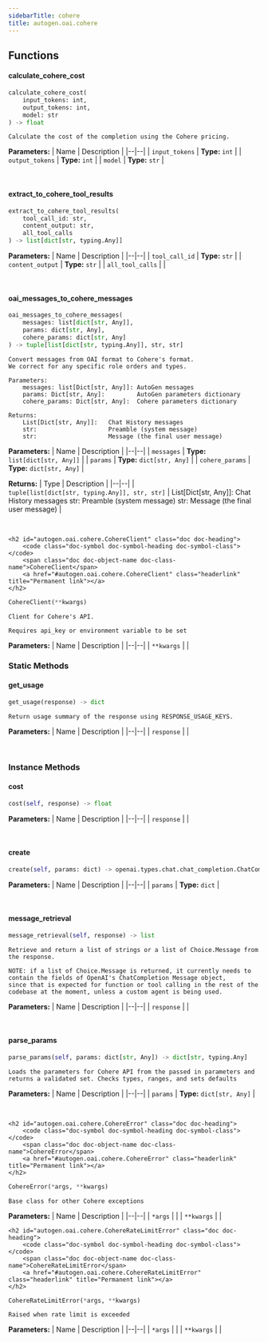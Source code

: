 ```yaml
---
sidebarTitle: cohere
title: autogen.oai.cohere
---
```


## Functions

<code class="doc-symbol doc-symbol-heading doc-symbol-function"></code>
#### calculate_cohere_cost
<a href="#autogen.oai.cohere..calculate_cohere_cost" class="headerlink" title="Permanent link"></a>

```python
calculate_cohere_cost(
    input_tokens: int,
    output_tokens: int,
    model: str
) -> float
```

    Calculate the cost of the completion using the Cohere pricing.

<b>Parameters:</b>
| Name | Description |
|--|--|
| `input_tokens` | **Type:** `int` |
| `output_tokens` | **Type:** `int` |
| `model` | **Type:** `str` |

<br />

<code class="doc-symbol doc-symbol-heading doc-symbol-function"></code>
#### extract_to_cohere_tool_results
<a href="#autogen.oai.cohere..extract_to_cohere_tool_results" class="headerlink" title="Permanent link"></a>

```python
extract_to_cohere_tool_results(
    tool_call_id: str,
    content_output: str,
    all_tool_calls
) -> list[dict[str, typing.Any]]
```

    

<b>Parameters:</b>
| Name | Description |
|--|--|
| `tool_call_id` | **Type:** `str` |
| `content_output` | **Type:** `str` |
| `all_tool_calls` |  |

<br />

<code class="doc-symbol doc-symbol-heading doc-symbol-function"></code>
#### oai_messages_to_cohere_messages
<a href="#autogen.oai.cohere..oai_messages_to_cohere_messages" class="headerlink" title="Permanent link"></a>

```python
oai_messages_to_cohere_messages(
    messages: list[dict[str, Any]],
    params: dict[str, Any],
    cohere_params: dict[str, Any]
) -> tuple[list[dict[str, typing.Any]], str, str]
```

    Convert messages from OAI format to Cohere's format.
    We correct for any specific role orders and types.
    
    Parameters:
        messages: list[Dict[str, Any]]: AutoGen messages
        params: Dict[str, Any]:         AutoGen parameters dictionary
        cohere_params: Dict[str, Any]:  Cohere parameters dictionary
    
    Returns:
        List[Dict[str, Any]]:   Chat History messages
        str:                    Preamble (system message)
        str:                    Message (the final user message)

<b>Parameters:</b>
| Name | Description |
|--|--|
| `messages` | **Type:** `list[dict[str, Any]]` |
| `params` | **Type:** `dict[str, Any]` |
| `cohere_params` | **Type:** `dict[str, Any]` |

<b>Returns:</b>
| Type | Description |
|--|--|
| `tuple[list[dict[str, typing.Any]], str, str]` | List[Dict[str, Any]]: Chat History messages str: Preamble (system message) str: Message (the final user message) |

<br />

    <h2 id="autogen.oai.cohere.CohereClient" class="doc doc-heading">
        <code class="doc-symbol doc-symbol-heading doc-symbol-class"></code>
        <span class="doc doc-object-name doc-class-name">CohereClient</span>
        <a href="#autogen.oai.cohere.CohereClient" class="headerlink" title="Permanent link"></a>
    </h2>

```python
CohereClient(**kwargs)
```

    Client for Cohere's API.
    
    Requires api_key or environment variable to be set

<b>Parameters:</b>
| Name | Description |
|--|--|
| `**kwargs` |  |

### Static Methods

<code class="doc-symbol doc-symbol-heading doc-symbol-method"></code>
#### get_usage
<a href="#autogen.oai.cohere.CohereClient.get_usage" class="headerlink" title="Permanent link"></a>

```python
get_usage(response) -> dict
```

    Return usage summary of the response using RESPONSE_USAGE_KEYS.

<b>Parameters:</b>
| Name | Description |
|--|--|
| `response` |  |

<br />

### Instance Methods

<code class="doc-symbol doc-symbol-heading doc-symbol-method"></code>
#### cost
<a href="#autogen.oai.cohere.CohereClient.cost" class="headerlink" title="Permanent link"></a>

```python
cost(self, response) -> float
```

    

<b>Parameters:</b>
| Name | Description |
|--|--|
| `response` |  |

<br />

<code class="doc-symbol doc-symbol-heading doc-symbol-method"></code>
#### create
<a href="#autogen.oai.cohere.CohereClient.create" class="headerlink" title="Permanent link"></a>

```python
create(self, params: dict) -> openai.types.chat.chat_completion.ChatCompletion
```

    

<b>Parameters:</b>
| Name | Description |
|--|--|
| `params` | **Type:** `dict` |

<br />

<code class="doc-symbol doc-symbol-heading doc-symbol-method"></code>
#### message_retrieval
<a href="#autogen.oai.cohere.CohereClient.message_retrieval" class="headerlink" title="Permanent link"></a>

```python
message_retrieval(self, response) -> list
```

    Retrieve and return a list of strings or a list of Choice.Message from the response.
    
    NOTE: if a list of Choice.Message is returned, it currently needs to contain the fields of OpenAI's ChatCompletion Message object,
    since that is expected for function or tool calling in the rest of the codebase at the moment, unless a custom agent is being used.

<b>Parameters:</b>
| Name | Description |
|--|--|
| `response` |  |

<br />

<code class="doc-symbol doc-symbol-heading doc-symbol-method"></code>
#### parse_params
<a href="#autogen.oai.cohere.CohereClient.parse_params" class="headerlink" title="Permanent link"></a>

```python
parse_params(self, params: dict[str, Any]) -> dict[str, typing.Any]
```

    Loads the parameters for Cohere API from the passed in parameters and returns a validated set. Checks types, ranges, and sets defaults

<b>Parameters:</b>
| Name | Description |
|--|--|
| `params` | **Type:** `dict[str, Any]` |

<br />

    <h2 id="autogen.oai.cohere.CohereError" class="doc doc-heading">
        <code class="doc-symbol doc-symbol-heading doc-symbol-class"></code>
        <span class="doc doc-object-name doc-class-name">CohereError</span>
        <a href="#autogen.oai.cohere.CohereError" class="headerlink" title="Permanent link"></a>
    </h2>

```python
CohereError(*args, **kwargs)
```

    Base class for other Cohere exceptions

<b>Parameters:</b>
| Name | Description |
|--|--|
| `*args` |  |
| `**kwargs` |  |

    <h2 id="autogen.oai.cohere.CohereRateLimitError" class="doc doc-heading">
        <code class="doc-symbol doc-symbol-heading doc-symbol-class"></code>
        <span class="doc doc-object-name doc-class-name">CohereRateLimitError</span>
        <a href="#autogen.oai.cohere.CohereRateLimitError" class="headerlink" title="Permanent link"></a>
    </h2>

```python
CohereRateLimitError(*args, **kwargs)
```

    Raised when rate limit is exceeded

<b>Parameters:</b>
| Name | Description |
|--|--|
| `*args` |  |
| `**kwargs` |  |